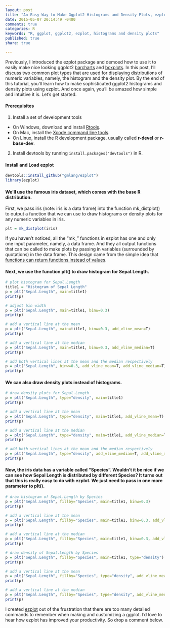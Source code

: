 ```yaml
---
layout: post
title: "An Easy Way to Make Ggplot2 Histograms and Density Plots, ezplot - Part 3"
date: 2015-05-07 20:14:49 -0400
comments: true
categories: R
keywords: "R, ggplot, ggplot2, ezplot, histograms and density plots"
published: true
share: true

---
```


Previously, I introduced the ezplot package and demoed how to use it to easily make nice looking ggplot2 [barcharts](http://masterr.org/r/an-easy-way-to-make-ggplot2-plots-ezplot-part1/) and [boxplots](http://masterr.org/r/an-easy-way-to-make-ggplot2-boxplots-ezplot-part2/). In this post, I'll discuss two common plot types that are used for displaying distributions of numeric variables, namely, the histogram and the density plot. By the end of this tutorial, you'll learn how to make sophisticated ggplot2 histograms and density plots using ezplot. And once again, you'll be amazed how simple and intuitive it is. Let's get started.

#### Prerequisites
1. Install a set of development tools
* On Windows, download and install [Rtools](http://cran.r-project.org/bin/windows/Rtools/). 
* On Mac, install the [Xcode command line tools](https://developer.apple.com/downloads). 
* On Linux, install the R development package, usually called **r-devel** or **r-base-dev**.
2. Install devtools by running `install.packages("devtools")` in R.

#### Install and Load ezplot
```r
devtools::install_github("gmlang/ezplot")
library(ezplot)
```

#### We'll use the famous iris dataset, which comes with the base R distribution. 

First, we pass iris (note: iris is a data frame) into the function mk_distplot() to output a function that we can use to draw histograms or density plots for any numeric variables in iris. 
```r
plt = mk_distplot(iris)
```

If you haven't noticed, all the "mk_" functions in ezplot has one and only one input parameter, namely, a data frame. And they all output functions that can be called to make plots by passing in variables (surrounded by quotations) in the data frame. This design came from the simple idea that [functions can return functions instead of values](http://masterr.org/r/functions-that-return-functions-part-2/). 

#### Next, we use the function plt() to draw histogram for Sepal.Length.
```r
# plot histogram for Sepal.Length
title1 = "Histogram of Sepal Length"
p = plt("Sepal.Length", main=title1)
print(p)

# adjust bin width
p = plt("Sepal.Length", main=title1, binw=0.3)
print(p)

# add a vertical line at the mean
p = plt("Sepal.Length", main=title1, binw=0.3, add_vline_mean=T)
print(p)

# add a vertical line at the median
p = plt("Sepal.Length", main=title1, binw=0.3, add_vline_median=T)
print(p)

# add both vertical lines at the mean and the median respectively
p = plt("Sepal.Length", binw=0.3, add_vline_mean=T, add_vline_median=T)
print(p)
```

#### We can also draw density plots instead of histograms.
```r
# draw density plots for Sepal.Length
p = plt("Sepal.Length", type="density", main=title1)
print(p)

# add a vertical line at the mean
p = plt("Sepal.Length", type="density", main=title1, add_vline_mean=T)
print(p)

# add a vertical line at the median
p = plt("Sepal.Length", type="density", main=title1, add_vline_median=T)
print(p)

# add both vertical lines at the mean and the median respectively
p = plt("Sepal.Length", type="density", add_vline_median=T, add_vline_mean=T)
print(p)
```

#### Now, the iris data has a variable called "Species". Wouldn't it be nice if we can see how Sepal Length is distributed by different Species? It turns out that this is really easy to do with ezplot. We just need to pass in one more parameter to plt().
```r
# draw histogram of Sepal.Length by Species
p = plt("Sepal.Length", fillby="Species", main=title1, binw=0.3)
print(p)

# add a vertical line at the mean
p = plt("Sepal.Length", fillby="Species", main=title1, binw=0.3, add_vline_mean=T)
print(p)

# add a vertical line at the median
p = plt("Sepal.Length", fillby="Species", main=title1, binw=0.3, add_vline_median=T)
print(p)

# draw density of Sepal.Length by Species
p = plt("Sepal.Length", fillby="Species", main=title1, type="density")
print(p)

# add a vertical line at the mean
p = plt("Sepal.Length", fillby="Species", type="density", add_vline_mean=T)
print(p)

# add a vertical line at the median
p = plt("Sepal.Length", fillby="Species", type="density", add_vline_median=T)
print(p)
```

I created [ezplot](https://github.com/gmlang/ezplot) out of the frustration that there are too many detailed commands to remember when making and customizing a ggplot. I'd love to hear how ezplot has improved your productivity. So drop a comment below.